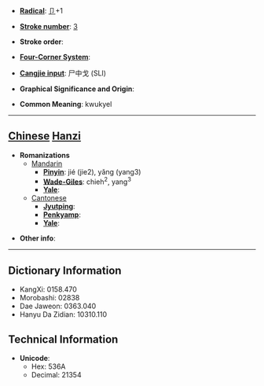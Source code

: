 * '''[[Wiktionary:Chinese radical index| Radical]]''': [[Wiktionary:Chinese radical index 卩|卩]]+1

* '''[[Wiktionary:Chinese total strokes index|Stroke number]]''': [[Wiktionary:Chinese total strokes index 3|3]]

* '''Stroke order''': 

* '''[[Wiktionary:Chinese four corner index|Four-Corner System]]''': 

* '''[[Wiktionary:Chinese Cangjie index|Cangjie input]]''': 尸中戈 (SLI)

* '''Graphical Significance and Origin''': 

* '''Common Meaning''': kwukyel

----

== [[Chinese]] [[Hanzi]] ==

* '''Romanizations'''
** [[Mandarin]]
*** '''[[Pinyin]]''': jié (jie2), yǎng (yang3)
*** '''[[Wade-Giles]]''': chieh<sup>2</sup>, yang<sup>3</sup>
*** '''[[Yale]]''': 
**[[Cantonese]]
***'''[[Jyutping]]''':
***'''[[Penkyamp]]''': 
***'''[[Yale]]''': 

* '''Other info''': 

----

== Dictionary Information ==

* KangXi: 0158.470
* Morobashi: 02838
* Dae Jaweon: 0363.040
* Hanyu Da Zidian: 10310.110

== Technical Information ==

* '''Unicode''':
** Hex: 536A
** Decimal: 21354